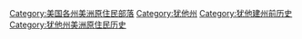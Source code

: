 {{Commonscat|Native American tribes in Utah}}

[[Category:美国各州美洲原住民部落|Category:美国各州美洲原住民部落]]
[[Category:犹他州|Category:犹他州]]
[[Category:犹他建州前历史|Category:犹他建州前历史]]
[[Category:犹他州美洲原住民历史|Category:犹他州美洲原住民历史]]